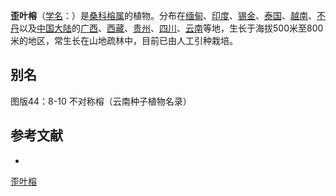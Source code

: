 {{Speciesbox
| name = 歪叶榕
| status = 
| status_system = 
| image =
| genus = Ficus
| species = cyrtophylla
| authority = Wall. ex Miq.
}}

'''歪叶榕'''（[[学名|学名]]：{{lang|la|''Ficus cyrtophylla''}}）是[[桑科|桑科]][[榕属|榕属]]的植物。分布在[[缅甸|缅甸]]、[[印度|印度]]、[[锡金|锡金]]、[[泰国|泰国]]、[[越南|越南]]、[[不丹|不丹]]以及[[中国大陆|中国大陆]]的[[广西|广西]]、[[西藏|西藏]]、[[贵州|贵州]]、[[四川|四川]]、[[云南|云南]]等地，生长于海拔500米至800米的地区，常生长在山地疏林中，目前已由人工引种栽培。

== 别名 ==
图版44：8-10 不对称榕（云南种子植物名录）

== 参考文献 ==
<div class="references-small">
* {{cite web| url =http://www.bioinfo.cn/db05/KmzwSpecies.php?action=view&id=13546| title =歪叶榕| work =《中国高等植物数据库全库》| publisher =中国科学院微生物研究所| author =昆明植物研究所| accessdate =2009-02-24| deadurl =yes| archiveurl =https://web.archive.org/web/20160305030745/http://www.bioinfo.cn/db05/KmzwSpecies.php?action=view&id=13546| archivedate =2016-03-05}}
</div>
{{Taxonbar|from=Q11125099}}

[[Category:榕属|歪叶榕]]


{{植物小作品}}